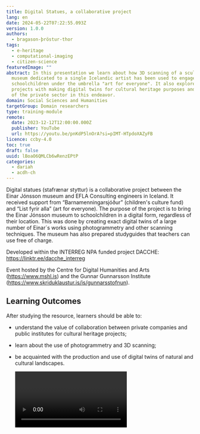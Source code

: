 ```yaml
---
title: Digital Statues, a collaborative project
lang: en
date: 2024-05-22T07:22:55.093Z
version: 1.0.0
authors:
  - bragason-þröstur-thor
tags:
  - e-heritage
  - computational-imaging
  - citizen-science
featuredImage: ""
abstract: In this presentation we learn about how 3D scanning of a sculpture
  museum dedicated to a single Icelandic artist has been used to engage
  schoolchildren under the umbrella "art for everyone". It also explores other
  projects with making digital twins for cultural heritage purposes and the role
  of the private sector in this endeavor.
domain: Social Sciences and Humanities
targetGroup: Domain researchers
type: training-module
remote:
  date: 2023-12-12T12:00:00.000Z
  publisher: YouTube
  url: https://youtu.be/pnKdP5lnOrA?si=pIMT-HTpdoXAZyFB
licence: ccby-4.0
toc: true
draft: false
uuid: lBoaO6QMLCb6wRenzEPtP
categories:
  - dariah
  - acdh-ch
---
```

Digital statues (stafrænar styttur) is a collaborative project between the Einar Jónsson museum and EFLA Consulting engineers in Iceland. It received support from “Barnamenningarsjóður” (children's culture fund) and “List fyrir alla” (art for everyone). The purpose of the project is to bring the Einar Jónsson museum to schoolchildren in a digital form, regardless of their location. This was done by creating exact digital twins of a large number of Einar´s works using photogrammetry and other scanning techniques. The museum has also prepared studyguides that teachers can use free of charge.

Developed within the INTERREG NPA funded project DACCHE: https://linktr.ee/dacche_interreg

Event hosted by the Centre for Digital Humanities and Arts (https://www.mshl.is) and the Gunnar Gunnarsson Institute (https://www.skriduklaustur.is/is/gunnarsstofnun).

## Learning Outcomes

A﻿fter studying the resource, learners should be able to:

- understand the value of collaboration between private companies and public institutes for cultural heritage projects;
- learn about the use of photogrammetry and 3D scanning;
- be acquainted with the production and use of digital twins of natural and cultural landscapes.

  <Video provider="youtube" id="pnKdP5lnOrA?si=VHONegVDBy8DndPE" startTime="6" />
